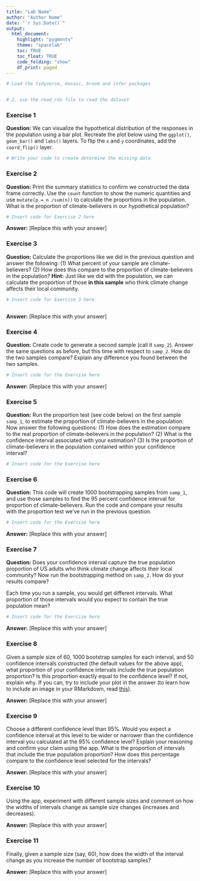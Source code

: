 ```yaml
---
title: "Lab Name"
author: "Author Name"
date: "`r Sys.Date()`"
output: 
  html_document:
    highlight: "pygments"
    theme: "spacelab"
    toc: TRUE
    toc_float: TRUE
    code_folding: "show"
    df_print: paged
---
```


```r
# Load the tidyverse, mosaic, broom and infer packages


# 2. use the read_rds file to read the dataset


```

### Exercise 1

**Question:** We can visualize the hypothetical distribution of the responses in the population using a bar plot. Recreate the plot below using the `ggplot()`, `geom_bar()` and `labs()` layers. To flip the `x` and `y` coordinates, add the `coord_flip()` layer.


```r
# Write your code to create determine the missing data

```





### Exercise 2

**Question:**  Print the summary statistics to confirm we constructed the data frame correctly. Use the `count` function to show the numeric quantities and use `mutate(p = n /sum(n))` to calculate the proportions in the population. What is the proportion of climate-believers in our hypothetical population?


```r
# Insert code for Exercise 2 here


```

**Answer:** [Replace this with your answer]




### Exercise 3

**Question:** Calculate the proportions like we did in the previous question and answer the following: (1) What percent of your sample are climate-believers? (2) How does this compare to the proportion of climate-believers in the population? **Hint:** Just like we did with the population, we can calculate the proportion of those **in this sample** who think climate change affects their local community.

```r
# Insert code for Exercise 3 here



```

**Answer:** [Replace this with your answer]




### Exercise 4

**Question:** Create code to generate a second sample (call it `samp_2`). Answer the same questions as before, but this time with respect to `samp_2`. How do the two samples compare? Explain any difference you found between the two samples. 

```r
# Insert code for the Exercise here


```


**Answer:** [Replace this with your answer]





### Exercise 5

**Question:** Run the proportion test (see code below) on the first sample `samp_1`, to estimate the proportion of climate-believers in the population. Now answer the following questions: (1) How does the estimation compare to the real proportion of climate-believers in the population? (2) What is the  confidence interval associated with your estimation? (3) Is the proportion of climate-believers in the population contained within your confidence interval? 


```r
# Insert code for the Exercise here


```



### Exercise 6

**Question:** This code will create 1000 bootstrapping samples from `samp_1`, and use those samples to find the 95 percent confidence interval for proportion of climate-believers. Run the code and compare your results with the proportion test we've run in the previous question.

```r
# Insert code for the Exercise here


```

**Answer:** [Replace this with your answer]


### Exercise 7

**Question:** Does your confidence interval capture the true population proportion of US adults who think climate change affects their local community? Now run the bootstrapping method on `samp_2`. How do your results compare? 

Each time you run a sample, you would get different intervals.  What proportion of those intervals would you expect to contain the true population mean?

```r
# Insert code for the Exercise here


```

**Answer:** [Replace this with your answer]




### Exercise 8

Given a sample size of 60, 1000 bootstrap samples for each interval, and 50 confidence intervals constructed (the default values for the above app), what proportion of your confidence intervals include the true population proportion? Is this proportion exactly equal to the confidence level? If not, explain why. If you can, try to include your plot in the answer (to learn how to include an image in your RMarkdown, read [this](https://bookdown.org/yihui/rmarkdown-cookbook/figure-size.html)).

**Answer:** [Replace this with your answer]



### Exercise 9

Choose a different confidence level than 95%. Would you expect a confidence interval at this level to be wider or narrower than the confidence interval you calculated at the 95% confidence level? Explain your reasoning and confirm your claim using the app. What is the proportion of intervals that include the true population proportion? How does this percentage compare to the confidence level selected for the intervals?

**Answer:** [Replace this with your answer]



### Exercise 10

Using the app, experiment with different sample sizes and comment on how the widths of intervals change as sample size changes (increases and decreases).

**Answer:** [Replace this with your answer]



### Exercise 11

Finally, given a sample size (say, 60), how does the width of the interval change as you increase the number of bootstrap samples?

**Answer:** [Replace this with your answer]
